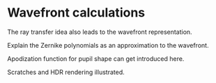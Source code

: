 # Wavefront calculations

The ray transfer idea also leads to the wavefront representation.

Explain the Zernike polynomials as an approximation to the wavefront.

Apodization function for pupil shape can get introduced here.

Scratches and HDR rendering illustrated.